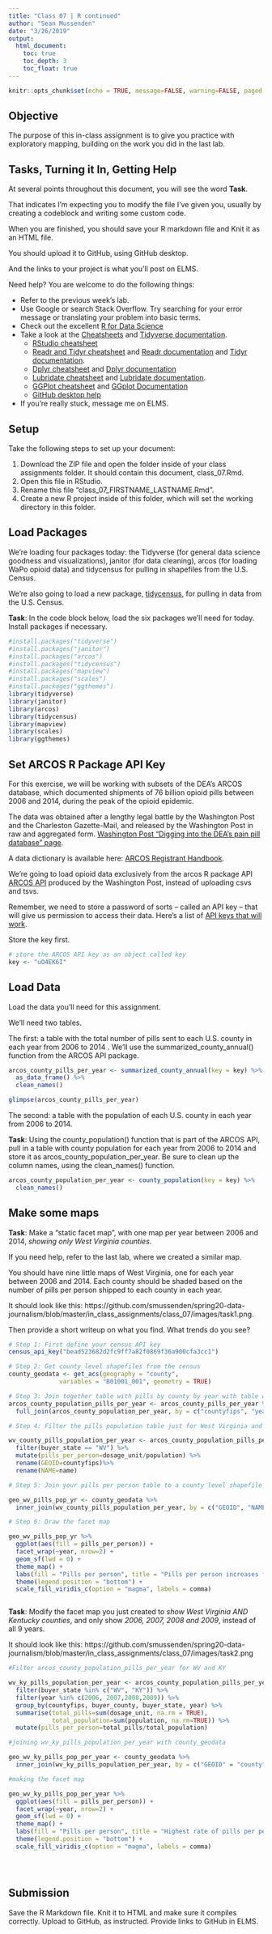 ```yaml
---
title: "Class 07 | R continued"
author: "Sean Mussenden"
date: "3/26/2019"
output:
  html_document:
    toc: true
    toc_depth: 3
    toc_float: true
---
```


```r
knitr::opts_chunk$set(echo = TRUE, message=FALSE, warning=FALSE, paged.print=TRUE)
```

## Objective

The purpose of this in-class assignment is to give you practice with exploratory mapping, building on the work you did in the last lab.

## Tasks, Turning it In, Getting Help

At several points throughout this document, you will see the word **Task**.  

That indicates I'm expecting you to modify the file I've given you, usually by creating a codeblock and writing some custom code.

When you are finished, you should save your R markdown file and Knit it as an HTML file.

You should upload it to GitHub, using GitHub desktop.

And the links to your project is what you'll post on ELMS.

Need help?  You are welcome to do the following things:

* Refer to the previous week's lab.
* Use Google or search Stack Overflow. Try searching for your error message or translating your problem into basic terms.
* Check out the excellent [R for Data Science](https://r4ds.had.co.nz/index.html)
* Take a look at the [Cheatsheets](https://www.rstudio.com/resources/cheatsheets/) and [Tidyverse documentation](https://www.tidyverse.org/).
  * [RStudio cheatsheet](https://www.rstudio.com/resources/cheatsheets/#ide)
  * [Readr and Tidyr cheatsheet](https://github.com/rstudio/cheatsheets/raw/master/data-import.pdf) and [Readr documentation](https://readr.tidyverse.org/) and [Tidyr documentation](https://tidyr.tidyverse.org/reference/index.html).
  * [Dplyr cheatsheet](https://github.com/rstudio/cheatsheets/raw/master/data-transformation.pdf) and [Dplyr documentation](https://dplyr.tidyverse.org/)
  * [Lubridate cheatsheet](https://rawgit.com/rstudio/cheatsheets/master/lubridate.pdf) and [Lubridate documentation](https://lubridate.tidyverse.org/).
  * [GGPlot cheatsheet](https://github.com/rstudio/cheatsheets/raw/master/data-visualization-2.1.pdf) and [GGplot Documentation](https://ggplot2.tidyverse.org/reference/)
  * [GitHub desktop help](https://help.github.com/en/desktop/getting-started-with-github-desktop)
* If you're really stuck, message me on ELMS.

## Setup

Take the following steps to set up your document:

1. Download the ZIP file and open the folder inside of your class assignments folder.  It should contain this document, class_07.Rmd.
2. Open this file in RStudio.
3. Rename this file "class_07_FIRSTNAME_LASTNAME.Rmd".
5. Create a new R project inside of this folder, which will set the working directory in this folder.   

## Load Packages

We're loading four packages today: the Tidyverse (for general data science goodness and visualizations), janitor (for data cleaning), arcos (for loading WaPo opioid data) and tidycensus for pulling in shapefiles from the U.S. Census.

We're also going to load a new package, [tidycensus](https://walkerke.github.io/tidycensus/index.html), for pulling in data from the U.S. Census.  

**Task**: In the code block below, load the six packages we'll need for today. Install packages if necessary.
```r
#install.packages("tidyverse")
#install.packages("janitor")
#install.packages("arcos")
#install.packages("tidycensus")
#install.packages("mapview")
#install.packages("scales")
#install.packages("ggthemes")
library(tidyverse)
library(janitor)
library(arcos)
library(tidycensus)
library(mapview)
library(scales)
library(ggthemes)

```

## Set ARCOS R Package API Key

For this exercise, we will be working with subsets of the DEA's ARCOS database, which documented shipments of 76 billion opioid pills between 2006 and 2014, during the peak of the opioid epidemic.

The data was obtained after a lengthy legal battle by the Washington Post and the Charleston Gazette-Mail, and released by the Washington Post in raw and aggregated form. [Washington Post "Digging into the DEA's pain pill database" page](https://www.washingtonpost.com/graphics/2019/investigations/dea-pain-pill-database/).

A data dictionary is available here: [ARCOS Registrant Handbook](https://www.deadiversion.usdoj.gov/arcos/handbook/full.pdf).

We're going to load opioid data exclusively from the arcos R package API [ARCOS API](https://wpinvestigative.github.io/arcos/) produced by the Washington Post, instead of uploading csvs and tsvs.

Remember, we need to store a password of sorts -- called an API key -- that will give us permission to access their data.  Here's a list of [API keys that will work](https://github.com/wpinvestigative/arcos-api/blob/master/keys/keys.txt).  

Store the key first.

```r
# store the ARCOS API key as an object called key
key <- "uO4EK6I"
```

## Load Data

Load the data you'll need for this assignment.

We'll need two tables.

The first: a table with the total number of pills sent to each U.S. county in each year from 2006 to 2014 . We'll use the summarized_county_annual() function from the ARCOS API package.

```r
arcos_county_pills_per_year <- summarized_county_annual(key = key) %>%
  as_data_frame() %>%
  clean_names()

glimpse(arcos_county_pills_per_year)
```

The second: a table with the population of each U.S. county in each year from 2006 to 2014.

**Task**: Using the county_population() function that is part of the ARCOS API, pull in a table with county population for each year from 2006 to 2014 and store it as arcos_county_population_per_year. Be sure to clean up the column names, using the clean_names() function.

```r

arcos_county_population_per_year <- county_population(key = key) %>%
  clean_names()

```

## Make some maps

**Task**: Make a "static facet map", with one map per year between 2006 and 2014, *showing only West Virginia counties*.

If you need help, refer to the last lab, where we created a similar map.  

You should have nine little maps of West Virginia, one for each year between 2006 and 2014. Each county should be shaded based on the number of pills per person shipped to each county in each year.  

It should look like this: https://github.com/smussenden/spring20-data-journalism/blob/master/in_class_assignments/class_07/images/task1.png.  

Then provide a short writeup on what you find. What trends do you see?

```r
# Step 1: First define your census API key
census_api_key("bead523682d2fc9ff7a82f0869f36a900cfa3cc1")

# Step 2: Get county level shapefiles from the census
county_geodata <- get_acs(geography = "county",
              variables = "B01001_001", geometry = TRUE)

# Step 3: Join together table with pills by county by year with table with population by county by year
arcos_county_population_pills_per_year <- arcos_county_pills_per_year %>%
  full_join(arcos_county_population_per_year, by = c("countyfips", "year", "buyer_county","buyer_state"))
```

```r
# Step 4: Filter the pills population table just for West Virginia and create the pills per person metric. 

wv_county_pills_population_per_year <- arcos_county_population_pills_per_year %>%
  filter(buyer_state == "WV") %>%
  mutate(pills_per_person=dosage_unit/population) %>%
  rename(GEOID=countyfips)%>%
  rename(NAME=name)
```
```r

# Step 5: Join your pills per person table to a county level shapefile

geo_wv_pills_pop_yr <- county_geodata %>%
  inner_join(wv_county_pills_population_per_year, by = c("GEOID", "NAME"))
```

```r
# Step 6: Draw the facet map

geo_wv_pills_pop_yr %>%
  ggplot(aes(fill = pills_per_person)) +
  facet_wrap(~year, nrow=2) +
  geom_sf(lwd = 0) +
  theme_map() +
  labs(fill = "Pills per person", title = "Pills per person increases from 2006 to 2008, then decreases from 2009 to 2014", subtitle = "Pills per person in West Virginia, 2006-2014", caption = "Source: ARCOS database and U.S. Census") +
  theme(legend.position = "bottom") +
  scale_fill_viridis_c(option = "magma", labels = comma)



```

**Task**: Modify the facet map you just created to *show West Virginia AND Kentucky counties*, and only show *2006, 2007, 2008 and 2009*, instead of all 9 years.

It should look like this: https://github.com/smussenden/spring20-data-journalism/blob/master/in_class_assignments/class_07/images/task2.png

```r
#Filter arcos_county_population_pills_per_year for WV and KY

wv_ky_pills_population_per_year <- arcos_county_population_pills_per_year %>%
  filter(buyer_state %in% c("WV", "KY")) %>%
  filter(year %in% c(2006, 2007,2008,2009)) %>%
  group_by(countyfips, buyer_county, buyer_state, year) %>%
  summarise(total_pills=sum(dosage_unit, na.rm = TRUE),
            total_population=sum(population, na.rm=TRUE)) %>%
  mutate(pills_per_person=total_pills/total_population)
```

```r
#joining wv_ky_pills_population_per_year with county_geodata

geo_wv_ky_pills_pop_per_year <- county_geodata %>%
  inner_join(wv_ky_pills_population_per_year, by = c("GEOID" = "countyfips"))

#making the facet map

geo_wv_ky_pills_pop_per_year %>%
  ggplot(aes(fill = pills_per_person)) +
  facet_wrap(~year, nrow=2) +
  geom_sf(lwd = 0) +
  theme_map() +
  labs(fill = "Pills per person", title = "Highest rate of pills per person in 2008, at the intersection of Kentucky and West Virginia", subtitle = "Pills per person in West Virginia, Kentucky, 2006-2009. Pills per person rises to peak from 2006 to 2008", caption = "Source: ARCOS database and U.S. Census") +
  theme(legend.position = "bottom") +
  scale_fill_viridis_c(option = "magma", labels = comma)





```


## Submission

Save the R Markdown file.  Knit it to HTML and make sure it compiles correctly. Upload to GitHub, as instructed.  Provide links to GitHub in ELMS.   
